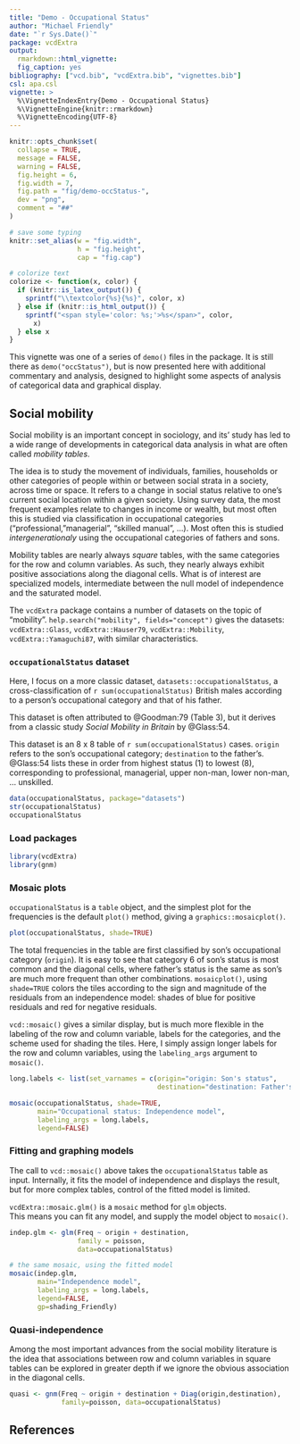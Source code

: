 ```yaml
---
title: "Demo - Occupational Status"
author: "Michael Friendly"
date: "`r Sys.Date()`"
package: vcdExtra
output: 
  rmarkdown::html_vignette:
  fig_caption: yes
bibliography: ["vcd.bib", "vcdExtra.bib", "vignettes.bib"]
csl: apa.csl
vignette: >
  %\VignetteIndexEntry{Demo - Occupational Status}
  %\VignetteEngine{knitr::rmarkdown}
  %\VignetteEncoding{UTF-8}
---
```



```r
knitr::opts_chunk$set(
  collapse = TRUE,
  message = FALSE,
  warning = FALSE,
  fig.height = 6,
  fig.width = 7,
  fig.path = "fig/demo-occStatus-",
  dev = "png",
  comment = "##"
)

# save some typing
knitr::set_alias(w = "fig.width",
                 h = "fig.height",
                 cap = "fig.cap")

# colorize text
colorize <- function(x, color) {
  if (knitr::is_latex_output()) {
    sprintf("\\textcolor{%s}{%s}", color, x)
  } else if (knitr::is_html_output()) {
    sprintf("<span style='color: %s;'>%s</span>", color,
      x)
  } else x
}
```

This vignette was one of a series of `demo()` files in the package. It is still there
as `demo("occStatus")`, but is now presented here with additional commentary and analysis,
designed to highlight some aspects of analysis of categorical data and graphical display.

## Social mobility

Social mobility is an important concept in sociology, and its' study has led to
a wide range of developments in categorical data analysis in what are often called
_mobility tables_. 

The idea is to study the movement of individuals, families, households or other categories of people within or between social strata in a society, across time or space. It refers to
a change in social status relative to one's current social location within a given society.
Using survey data, the most frequent examples relate to changes in income or wealth, but most often this is studied via classification in occupational categories ("professional, "managerial", "skilled manual", ...). Most often this is studied _intergenerationaly_ using the occupational
categories of fathers and sons.

Mobility tables are nearly always _square_ tables, with the same categories for the row
and column variables. As such, they nearly always exhibit positive associations
along the diagonal cells.  What is of interest are specialized models, intermediate
between the null model of independence and the saturated model.


The `vcdExtra` package contains a number of datasets on the topic of "mobility".
`help.search("mobility", fields="concept")` gives the datasets:
`vcdExtra::Glass`,
`vcdExtra::Hauser79`,
`vcdExtra::Mobility`,
`vcdExtra::Yamaguchi87`,
with similar characteristics.

### `occupationalStatus` dataset

Here, I focus on a more classic dataset, `datasets::occupationalStatus`,
a cross-classification of `r sum(occupationalStatus)` British males
according to a person's occupational category and that of his father.

This dataset is often attributed to @Goodman:79 (Table 3), but it derives
from a classic study _Social Mobility in Britain_ by @Glass:54.

This dataset is an 8 x 8 table of `r sum(occupationalStatus)` cases.
`origin` refers to the son's occupational
category; `destination` to the father's. @Glass:54 lists these in order
from highest status (1) to lowest (8), corresponding to 
professional, managerial, upper non-man, lower non-man, ... unskilled.

```r
data(occupationalStatus, package="datasets")
str(occupationalStatus)
occupationalStatus
```

### Load packages

```r
library(vcdExtra)
library(gnm)
```

### Mosaic plots

`occupationalStatus` is a `table` object, and the
simplest plot for the frequencies is the default `plot()` method, giving a `graphics::mosaicplot()`.

```r
plot(occupationalStatus, shade=TRUE)
```

The total frequencies in the table are first classified by son's occupational category
(`origin`). It is easy to see that category 6 of son's status is most common and the diagonal
cells, where father's status is the same as son's are much more frequent than other combinations. `mosaicplot()`, using `shade=TRUE` colors the tiles according to the 
sign and magnitude of the residuals from an independence model: shades of blue for
positive residuals and red for negative residuals. 

`vcd::mosaic()` gives a similar display, but is much more flexible in the labeling of
the row and column variable, labels for the categories, and the scheme used for shading
the tiles. Here, I simply assign longer labels for the row and column variables,
using the `labeling_args` argument to `mosaic()`.

```r
long.labels <- list(set_varnames = c(origin="origin: Son's status", 
                                     destination="destination: Father's status"))

mosaic(occupationalStatus, shade=TRUE, 
       main="Occupational status: Independence model", 
       labeling_args = long.labels, 
       legend=FALSE)
```

### Fitting and graphing models

The call to `vcd::mosaic()` above takes the `occupationalStatus` table as input.
Internally, it fits the model of independence and displays the result,
but for more complex tables, control of the fitted model is limited.

`vcdExtra::mosaic.glm()` is a `mosaic` method for `glm` objects.  
This means you can fit any model, and supply the model object to `mosaic()`.

```r
indep.glm <- glm(Freq ~ origin + destination, 
                 family = poisson, 
                 data=occupationalStatus)

# the same mosaic, using the fitted model
mosaic(indep.glm, 
       main="Independence model",
       labeling_args = long.labels, 
       legend=FALSE, 
       gp=shading_Friendly)

```

### Quasi-independence

Among the most important advances from the social mobility literature is the idea that
associations between row and column variables in square tables can be explored in greater
depth if we ignore the obvious association in the diagonal cells.

```r
quasi <- gnm(Freq ~ origin + destination + Diag(origin,destination), 
             family=poisson, data=occupationalStatus)

```


## References
